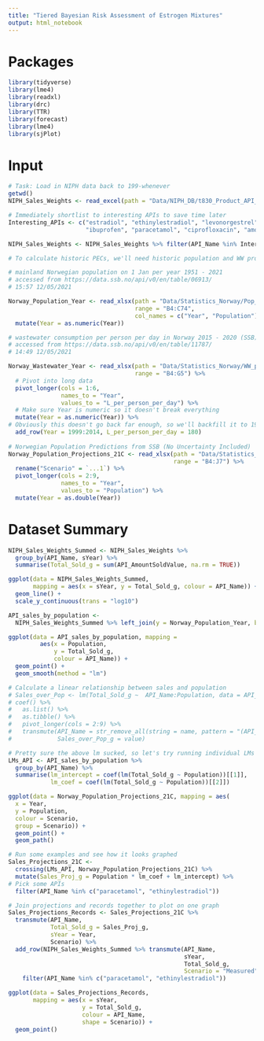 ```yaml
---
title: "Tiered Bayesian Risk Assessment of Estrogen Mixtures"
output: html_notebook
---
```


# Packages

```r
library(tidyverse)
library(lme4)
library(readxl)
library(drc)
library(TTR)
library(forecast)
library(lme4)
library(sjPlot)
```


# Input

```r
# Task: Load in NIPH data back to 199-whenever
getwd()
NIPH_Sales_Weights <- read_excel(path = "Data/NIPH_DB/t830_Product_API_sold_per_year_20220629.xlsx")

# Immediately shortlist to interesting APIs to save time later
Interesting_APIs <- c("estradiol", "ethinylestradiol", "levonorgestrel", "diclofenac", 
                      "ibuprofen", "paracetamol", "ciprofloxacin", "amoxicillin")

NIPH_Sales_Weights <- NIPH_Sales_Weights %>% filter(API_Name %in% Interesting_APIs)

# To calculate historic PECs, we'll need historic population and WW production figures

# mainland Norwegian population on 1 Jan per year 1951 - 2021
# accessed from https://data.ssb.no/api/v0/en/table/06913/
# 15:57 12/05/2021

Norway_Population_Year <- read_xlsx(path = "Data/Statistics_Norway/Pop_1951_2021.xlsx",
                                    range = "B4:C74",
                                    col_names = c("Year", "Population")) %>% 
  mutate(Year = as.numeric(Year))

# wastewater consumption per person per day in Norway 2015 - 2020 (SSB)
# accessed from https://data.ssb.no/api/v0/en/table/11787/
# 14:49 12/05/2021

Norway_Wastewater_Year <- read_xlsx(path = "Data/Statistics_Norway/WW_per_PD_2015_2020.xlsx",
                                    range = "B4:G5") %>% 
  # Pivot into long data
  pivot_longer(cols = 1:6,
               names_to = "Year",
               values_to = "L_per_person_per_day") %>% 
  # Make sure Year is numeric so it doesn't break everything
  mutate(Year = as.numeric(Year)) %>% 
# Obviously this doesn't go back far enough, so we'll backfill it to 1999 with fake data
  add_row(Year = 1999:2014, L_per_person_per_day = 180)
  
# Norwegian Population Predictions from SSB (No Uncertainty Included)
Norway_Population_Projections_21C <- read_xlsx(path = "Data/Statistics_Norway/Pop_Forecasts_21C.xlsx",
                                               range = "B4:J7") %>% 
  rename("Scenario" = `...1`) %>% 
  pivot_longer(cols = 2:9,
               names_to = "Year",
               values_to = "Population") %>% 
  mutate(Year = as.double(Year))
```


# Dataset Summary

```r
NIPH_Sales_Weights_Summed <- NIPH_Sales_Weights %>% 
  group_by(API_Name, sYear) %>% 
  summarise(Total_Sold_g = sum(API_AmountSoldValue, na.rm = TRUE))

ggplot(data = NIPH_Sales_Weights_Summed, 
       mapping = aes(x = sYear, y = Total_Sold_g, colour = API_Name)) +
  geom_line() +
  scale_y_continuous(trans = "log10")
```

```r
API_sales_by_population <- 
  NIPH_Sales_Weights_Summed %>% left_join(y = Norway_Population_Year, by = c("sYear" = "Year"))

ggplot(data = API_sales_by_population, mapping = 
         aes(x = Population, 
             y = Total_Sold_g,
             colour = API_Name)) + 
  geom_point() +
  geom_smooth(method = "lm") 

# Calculate a linear relationship between sales and population
# Sales_over_Pop <- lm(Total_Sold_g ~  API_Name:Population, data = API_sales_by_population) %>% 
# coef() %>% 
#   as.list() %>% 
#   as.tibble() %>% 
#   pivot_longer(cols = 2:9) %>% 
#   transmute(API_Name = str_remove_all(string = name, pattern = "(API_Name)|(:Population)"),
#             Sales_over_Pop_g = value)

# Pretty sure the above lm sucked, so let's try running individual LMs
LMs_API <- API_sales_by_population %>% 
  group_by(API_Name) %>% 
  summarise(lm_intercept = coef(lm(Total_Sold_g ~ Population))[[1]],
            lm_coef = coef(lm(Total_Sold_g ~ Population))[[2]])

ggplot(data = Norway_Population_Projections_21C, mapping = aes(
  x = Year,
  y = Population,
  colour = Scenario,
  group = Scenario)) +
  geom_point() +
  geom_path()

# Run some examples and see how it looks graphed
Sales_Projections_21C <- 
  crossing(LMs_API, Norway_Population_Projections_21C) %>% 
  mutate(Sales_Proj_g = Population * lm_coef + lm_intercept) %>% 
# Pick some APIs
  filter(API_Name %in% c("paracetamol", "ethinylestradiol"))

# Join projections and records together to plot on one graph
Sales_Projections_Records <- Sales_Projections_21C %>% 
  transmute(API_Name,
            Total_Sold_g = Sales_Proj_g, 
            sYear = Year, 
            Scenario) %>% 
  add_row(NIPH_Sales_Weights_Summed %>% transmute(API_Name,
                                                  sYear,
                                                  Total_Sold_g,
                                                  Scenario = "Measured")) %>% 
    filter(API_Name %in% c("paracetamol", "ethinylestradiol"))

ggplot(data = Sales_Projections_Records,
       mapping = aes(x = sYear, 
                     y = Total_Sold_g,
                     colour = API_Name,
                     shape = Scenario)) + 
  geom_point()
```

